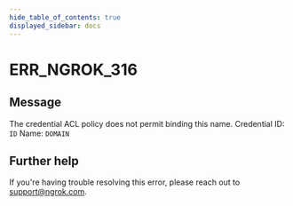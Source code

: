 ```yaml
---
hide_table_of_contents: true
displayed_sidebar: docs
---
```



# ERR_NGROK_316

## Message

The credential ACL policy does not permit binding this name.
Credential ID: `ID`
Name: `DOMAIN`

<ErrorDetails error="err_ngrok_316" />

## Further help

If you're having trouble resolving this error, please reach out to [support@ngrok.com](mailto:support@ngrok.com?subject=Help%20with%20ERR_NGROK_316).
